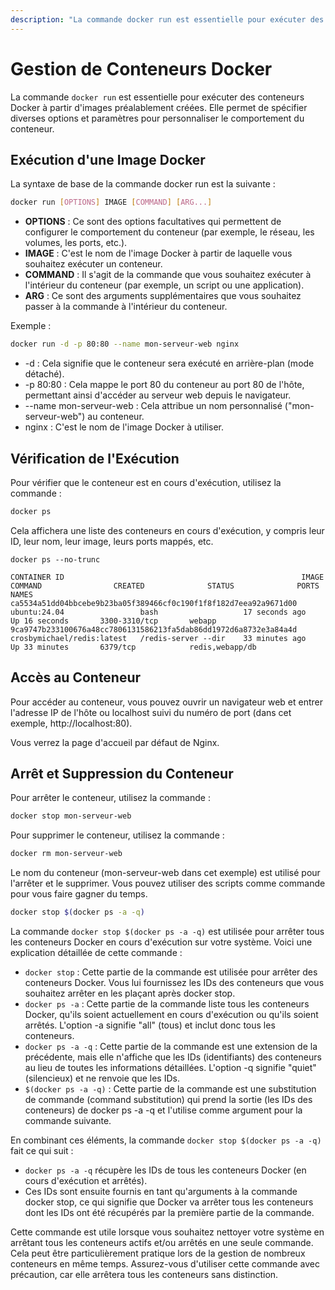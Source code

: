 ```yaml
---
description: "La commande docker run est essentielle pour exécuter des conteneurs Docker à partir d'images préalablement créées. Elle permet de spécifier diverses options et paramètres pour personnaliser le comportement du conteneur."
---
```


# Gestion de Conteneurs Docker

La commande `docker run` est essentielle pour exécuter des conteneurs Docker à partir d'images préalablement créées. Elle permet de spécifier diverses options et paramètres pour personnaliser le comportement du conteneur.

## Exécution d'une Image Docker

La syntaxe de base de la commande docker run est la suivante :
```bash
docker run [OPTIONS] IMAGE [COMMAND] [ARG...]
```
- **OPTIONS** : Ce sont des options facultatives qui permettent de configurer le comportement
du conteneur (par exemple, le réseau, les volumes, les ports, etc.).
- **IMAGE** : C'est le nom de l'image Docker à partir de laquelle vous souhaitez exécuter un
conteneur.
- **COMMAND** : Il s'agit de la commande que vous souhaitez exécuter à l'intérieur du
conteneur (par exemple, un script ou une application).
- **ARG** : Ce sont des arguments supplémentaires que vous souhaitez passer à la commande
à l'intérieur du conteneur.

Exemple :
```bash copy
docker run -d -p 80:80 --name mon-serveur-web nginx
```
- -d : Cela signifie que le conteneur sera exécuté en arrière-plan (mode détaché).
- -p 80:80 : Cela mappe le port 80 du conteneur au port 80 de l'hôte, permettant ainsi
d'accéder au serveur web depuis le navigateur.
- --name mon-serveur-web : Cela attribue un nom personnalisé ("mon-serveur-web") au
conteneur.
- nginx : C'est le nom de l'image Docker à utiliser.

## Vérification de l'Exécution

Pour vérifier que le conteneur est en cours d'exécution, utilisez la commande :
```bash copy
docker ps
```
Cela affichera une liste des conteneurs en cours d'exécution, y compris leur ID, leur nom,
leur image, leurs ports mappés, etc.
```ansi
docker ps --no-trunc

CONTAINER ID                                                     IMAGE                        COMMAND                CREATED              STATUS              PORTS               NAMES
ca5534a51dd04bbcebe9b23ba05f389466cf0c190f1f8f182d7eea92a9671d00 ubuntu:24.04                 bash                   17 seconds ago       Up 16 seconds       3300-3310/tcp       webapp
9ca9747b233100676a48cc7806131586213fa5dab86dd1972d6a8732e3a84a4d crosbymichael/redis:latest   /redis-server --dir    33 minutes ago       Up 33 minutes       6379/tcp            redis,webapp/db
```

## Accès au Conteneur
Pour accéder au conteneur, vous pouvez ouvrir un navigateur web et entrer l'adresse IP de
l'hôte ou localhost suivi du numéro de port (dans cet exemple, http://localhost:80).

Vous verrez la page d'accueil par défaut de Nginx.

## Arrêt et Suppression du Conteneur

Pour arrêter le conteneur, utilisez la commande :
```bash copy
docker stop mon-serveur-web
```

Pour supprimer le conteneur, utilisez la commande :
```bash copy
docker rm mon-serveur-web
```
Le nom du conteneur (mon-serveur-web dans cet exemple) est utilisé pour l'arrêter et le
supprimer.
<Callout type="info">
Vous pouvez utiliser des scripts comme commande pour vous faire gagner du temps.
```bash copy
docker stop $(docker ps -a -q)
```
La commande `docker stop $(docker ps -a -q)` est utilisée pour arrêter tous les
conteneurs Docker en cours d'exécution sur votre système. Voici une explication détaillée de
cette commande :

- `docker stop` : Cette partie de la commande est utilisée pour arrêter des conteneurs Docker.
Vous lui fournissez les IDs des conteneurs que vous souhaitez arrêter en les plaçant après
docker stop.
- `docker ps -a` : Cette partie de la commande liste tous les conteneurs Docker, qu'ils soient
actuellement en cours d'exécution ou qu'ils soient arrêtés. L'option -a signifie "all" (tous) et
inclut donc tous les conteneurs.
- `docker ps -a -q` : Cette partie de la commande est une extension de la précédente, mais
elle n'affiche que les IDs (identifiants) des conteneurs au lieu de toutes les informations
détaillées. L'option -q signifie "quiet" (silencieux) et ne renvoie que les IDs.
- `$(docker ps -a -q)` : Cette partie de la commande est une substitution de commande
(command substitution) qui prend la sortie (les IDs des conteneurs) de docker ps -a -q et
l'utilise comme argument pour la commande suivante.

En combinant ces éléments, la commande `docker stop $(docker ps -a -q)` fait ce qui
suit :
- `docker ps -a -q` récupère les IDs de tous les conteneurs Docker (en cours d'exécution
et arrêtés).
- Ces IDs sont ensuite fournis en tant qu'arguments à la commande docker stop, ce
qui signifie que Docker va arrêter tous les conteneurs dont les IDs ont été récupérés
par la première partie de la commande.

Cette commande est utile lorsque vous souhaitez nettoyer votre système en arrêtant tous
les conteneurs actifs et/ou arrêtés en une seule commande. Cela peut être particulièrement
pratique lors de la gestion de nombreux conteneurs en même temps.
<Callout type="warning" emoji="⚠️">
Assurez-vous d'utiliser cette commande avec précaution, car elle arrêtera tous les
conteneurs sans distinction.
</Callout>
</Callout>
